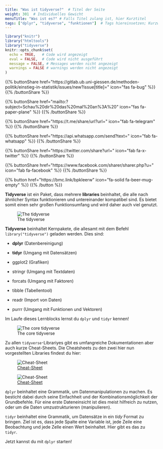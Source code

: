 ```yaml
---
title: "Was ist tidyverse?"  # Titel der Seite
weight: 301  # Individuelles Gewicht 
menuTitle: "Was ist es?" # Falls Titel zulang ist, hier Kurztitel
tags: ["dplyr", "tidyverse", "funktionen"]  # Tags hiereinsetzen; Kurzwort, was auf der Seite passsiert
---
```

```r
library("knitr")
library("htmltools")
library("tidyverse")
knitr::opts_chunk$set(
  echo = TRUE,   # Code wird angezeigt
  eval = FALSE,  # Code wird nicht ausgeführt
  message = FALSE, # Messages werden nicht angezeigt
  warnings = FALSE # warnings werden nicht angezeigt
)
```

{{% buttonShare href=\"https\:\/\/gitlab.ub.uni-giessen.de\/methoden-politik\/einstieg-in-statistik\/issues\/new?issue[title]=\" icon=\"fas fa-bug\" %}} {{% /buttonShare %}} 

{{% buttonShare href=\"mailto\:?subject=Schau\%20dir\%20das\%20mal\%20an\%3A\%20\" icon=\"fas fa-paper-plane\" %}} {{% /buttonShare %}}

{{% buttonShare href=\"https\:\/\/t.me\/share\/url?url=\" icon=\"fab fa-telegram\" %}} {{% /buttonShare %}}

{{% buttonShare href=\"https\:\/\/api.whatsapp.com\/send?text=\" icon=\"fab fa-whatsapp\" %}} {{% /buttonShare %}}

{{% buttonShare href=\"https\:\/\/twitter.com\/share?url=\" icon=\"fab fa-x-twitter\" %}} {{% /buttonShare %}}

{{% buttonShare href=\"https\:\/\/www.facebook.com\/sharer\/sharer.php?u=\" icon=\"fab fa-facebook\" %}} {{% /buttonShare %}}

{{% button href=\"https\:\/\/bmc.link\/bpkleerw\" icon=\"fa-solid fa-beer-mug-empty\" %}} {{% /button %}}

**Tidyverse** ist ein Paket, dass mehrere **libraries** beinhaltet, die alle nach ähnlicher Syntax funktionieren und untereinander kompatibel sind. Es bietet somit einen sehr großen Funktionsumfang und wird daher auch viel genutzt.

![The tidyverse](../img/tidyverse.png)

**Tidyverse** beinhaltet Kernpakete, die allesamt mit dem Befehl `library("tidyverse")` geladen werden. Dies sind:

- **dplyr** (Datenbereinigung)
 
- **tidyr** (Umgang mit Datensätzen)
 
- ggplot2 (Grafiken)

- stringr (Umgang mit Textdaten)

- forcats (Umgang mit Faktoren)

- tibble (Tabellentool)

- readr (Import von Daten)

- purrr (Umgang mit Funktionen und Vektoren)

Im Laufe dieses Lernblocks lernst du `dplyr` und `tidyr` kennen!

![The core tidyverse](../img/coretidy.png) 

Zu allen `tidyverse`-Librariyes gibt es umfangreiche Dokumentationen aber auch kurze Cheat-Sheets. Die Cheatsheets zu den zwei hier nun vorgestellten Libraries findest du hier:

![[Cheat-Sheet](https://github.com/rstudio/cheatsheets/blob/master/data-transformation.pdf)](../img/dplyr.png) 

![[Cheat-Sheet](https://github.com/rstudio/cheatsheets/blob/master/data-import.pdf) ](../img/tidyr.png) 

`dplyr` beinhaltet eine Grammatik, um Datenmanipulationen zu machen. Es besticht dabei durch seine Einfachheit und der Kombinationsmöglichkeit der Grundbefehle. Für eine erste Dateneinsicht ist dies meist hilfreich zu nutzen, oder um die Daten umzustrukturieren (manipulieren). 

`tidyr` beinhaltet eine Grammatik, um Datensätze in ein *tidy* Format zu bringen. Ziel ist es, dass jede 
Spalte eine Variable ist, jede Zeile eine Beobachtung und jede Zelle einen Wert beinhaltet. Hier gibt es das zu `tidyr`.

Jetzt kannst du mit `dplyr` starten!